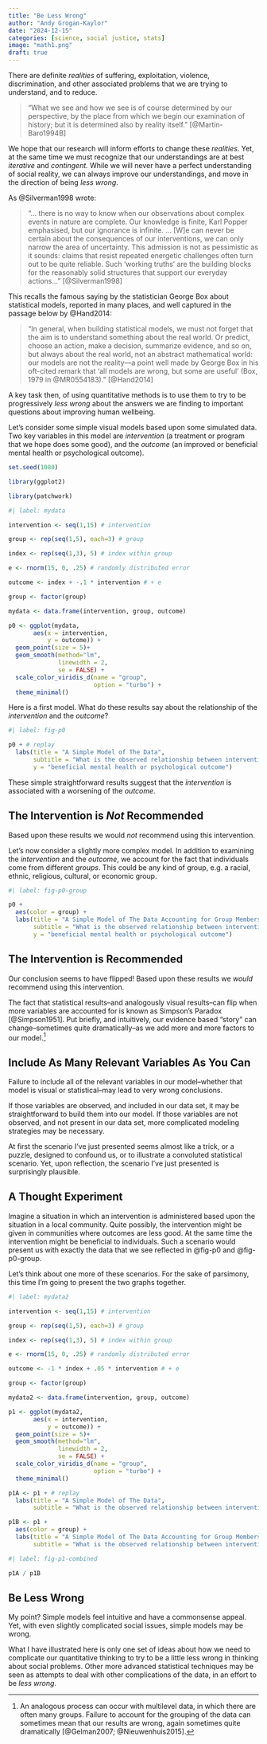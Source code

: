 ```yaml
---
title: "Be Less Wrong"
author: "Andy Grogan-Kaylor"
date: "2024-12-15"
categories: [science, social justice, stats]
image: "math1.png"
draft: true
---
```


There are definite *realities* of suffering, exploitation, violence, discrimination, and other associated problems that we are trying to understand, and to reduce. 

> "What we see and how we see is of course determined by our perspective, by the place from which we begin our examination of history; but it is determined also by reality itself." [@Martin-Baro1994B]

We hope that our research will inform efforts to change these *realities*. Yet, at the same time we must recognize that our understandings are at best *iterative* and *contingent.* While we will never have a perfect understanding of social reality, we can always improve our understandings, and move in the direction of being *less wrong*.

As @Silverman1998 wrote: 

> "... there is no way to know when our observations about complex events in nature are complete. Our knowledge is finite, Karl Popper emphasised, but our ignorance is infinite. ... [W]e can never be certain about the consequences of our interventions, we can only narrow the area of uncertainty. This admission is not as pessimistic as it sounds: claims that resist repeated energetic challenges often turn out to be quite reliable. Such 'working truths' are the building blocks for the reasonably solid structures that support our everyday actions..." [@Silverman1998]

This recalls the famous saying by the statistician George Box about statistical models, reported in many places, and well captured in the passage below by @Hand2014:

> "In general, when building statistical models, we must not forget that the aim is to understand something about the real world. Or predict, choose an action, make a decision, summarize evidence, and so on, but always about the real world, not an abstract mathematical world: our models are not the reality—a point well made by George Box in his oft-cited remark that 'all models are wrong, but some are useful' (Box, 1979 in @MR0554183)." [@Hand2014]

A key task then, of using quantitative methods is to use them to try to be progressively *less wrong* about the answers we are finding to important questions about improving human wellbeing. 

Let's consider some simple visual models based upon some simulated data. Two key variables in this model are *intervention* (a treatment or program that we hope does some good), and the *outcome* (an improved or beneficial mental health or psychological outcome).

```r

set.seed(1080)

library(ggplot2)

library(patchwork)

```

```r
#| label: mydata

intervention <- seq(1,15) # intervention

group <- rep(seq(1,5), each=3) # group

index <- rep(seq(1,3), 5) # index within group

e <- rnorm(15, 0, .25) # randomly distributed error

outcome <- index + -.1 * intervention # + e

group <- factor(group)

mydata <- data.frame(intervention, group, outcome)

```


```r

p0 <- ggplot(mydata,
       aes(x = intervention,
           y = outcome)) + 
  geom_point(size = 5)+
  geom_smooth(method="lm",
              linewidth = 2,
              se = FALSE) +
  scale_color_viridis_d(name = "group",
                        option = "turbo") +
  theme_minimal()

```


Here is a first model. What do these results say about the relationship of the *intervention* and the *outcome*?

```r
#| label: fig-p0

p0 + # replay
  labs(title = "A Simple Model of The Data",
       subtitle = "What is the observed relationship between intervention and outcome?",
       y = "beneficial mental health or psychological outcome")

```

These simple straightforward results suggest that the *intervention* is associated with a worsening of the *outcome*.

::: {.callout-important}
## The Intervention is *Not* Recommended

Based upon these results we would *not* recommend using this intervention.  
:::

Let's now consider a slightly more complex model. In addition to examining the *intervention* and the *outcome*, we account for the fact that individuals come from different *groups*. This could be any kind of group, e.g. a racial, ethnic, religious, cultural, or economic group. 

```r
#| label: fig-p0-group

p0 + 
  aes(color = group) +
  labs(title = "A Simple Model of The Data Accounting for Group Membership",
       subtitle = "What is the observed relationship between intervention and outcome?",
       y = "beneficial mental health or psychological outcome")


```

::: {.callout-important}
## The Intervention is Recommended

Our conclusion seems to have flipped! Based upon these results we *would* recommend using this intervention.  
:::

The fact that statistical results--and analogously visual results--can flip when more variables are accounted for is known as Simpson's Paradox [@Simpson1951]. Put briefly, and intuitively, our evidence based "story" can change--sometimes quite dramatically--as we add more and more factors to our model.[^multilevelstructure]

[^multilevelstructure]: An analogous process can occur with multilevel data, in which there are often many groups. Failure to account for the grouping of the data can sometimes mean that our results are wrong, again sometimes quite dramatically [@Gelman2007; @Nieuwenhuis2015]. 

::: {.callout-tip}
## Include As Many Relevant Variables As You Can

Failure to include all of the relevant variables in our model--whether that model is visual or statistical--may lead to very wrong conclusions.

If those variables are observed, and included in our data set, it may be straightforward to build them into our model. If those variables are not observed, and not present in our data set, more complicated modeling strategies may be necessary.
:::

At first the scenario I've just presented seems almost like a trick, or a puzzle, designed to confound us, or to illustrate a convoluted statistical scenario. Yet, upon reflection, the scenario I've just presented is surprisingly plausible. 

::: {.callout-tip}
## A Thought Experiment

Imagine a situation in which an intervention is administered based upon the situation in a local community. Quite possibly, the intervention might be given in communities where outcomes are less good. At the same time the intervention might be beneficial to individuals. Such a scenario would present us with exactly the data that we see reflected in @fig-p0 and @fig-p0-group.
:::

Let's think about one more of these scenarios. For the sake of parsimony, this time I'm going to present the two graphs together. 

```r
#| label: mydata2

intervention <- seq(1,15) # intervention

group <- rep(seq(1,5), each=3) # group

index <- rep(seq(1,3), 5) # index within group

e <- rnorm(15, 0, .25) # randomly distributed error

outcome <- -1 * index + .05 * intervention # + e

group <- factor(group)

mydata2 <- data.frame(intervention, group, outcome)

```

```r

p1 <- ggplot(mydata2,
       aes(x = intervention,
           y = outcome)) + 
  geom_point(size = 5)+
  geom_smooth(method="lm",
              linewidth = 2,
              se = FALSE) +
  scale_color_viridis_d(name = "group",
                        option = "turbo") +
  theme_minimal()

```

```r

p1A <- p1 + # replay
  labs(title = "A Simple Model of The Data",
       subtitle = "What is the observed relationship between intervention and outcome?")

```

```r

p1B <- p1 + 
  aes(color = group) +
  labs(title = "A Simple Model of The Data Accounting for Group Membership",
       subtitle = "What is the observed relationship between intervention and outcome?")


```

```r
#| label: fig-p1-combined

p1A / p1B

```

::: {.callout-tip}
## Be Less Wrong

My point? Simple models feel intuitive and have a commonsense appeal. Yet, with even slightly complicated social issues, simple models may be wrong.
:::

What I have illustrated here is only one set of ideas about how we need to complicate our quantitative thinking to try to be a little less wrong in thinking about social problems. Other more advanced statistical techniques may be seen as attempts to deal with other complications of the data, in an effort to be *less wrong*. 








